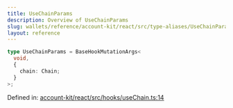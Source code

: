 ```yaml
---
title: UseChainParams
description: Overview of UseChainParams
slug: wallets/reference/account-kit/react/src/type-aliases/UseChainParams
layout: reference
---
```


```ts
type UseChainParams = BaseHookMutationArgs<
  void,
  {
    chain: Chain;
  }
>;
```

Defined in: [account-kit/react/src/hooks/useChain.ts:14](https://github.com/alchemyplatform/aa-sdk/blob/4987bdd63823427c48ec21401b71fa3cfc2d0675/account-kit/react/src/hooks/useChain.ts#L14)

